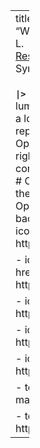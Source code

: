 ---
title: "&nbsp;&nbsp;Freddy Villabona C."
subtitle: "Working as a data scientist at h.security S. L.<br>[Resume](https://docs.google.com/document/d/1tK3Pr6gwD0YipuBWaxsrwVTeCnOuY7V82V6s0LOSIXk/edit?usp=sharing) | [ProgramandoenR](https://freddyvillabona.github.io/fv/programandoenr.html) | R Views<br>Syndicated on [R-Bloggers]() & R Weekly<br><br>**`|> May all dreams come true! :)`**"
format:
  lumo-html: 
    logo: "a.jpg"                                         # Optional. Path to a logo displayed above the title
 #   github-repo: "https://github.com/holtzy/lumo"        # Optional. Adds a github corner at the top right
    primary-color: "#2a45b0"
    self-contained: true
    is-particlejs-enabled: true                           # Optional: display interactive particles in the document header
 #  bg-image: ""                                          # Optional: link to an image for the header background
about:
    template: jolla
    links:
    - icon: instagram
      text: freddvillabona
      href: https://instagram.com/freddvillabona
      
    - icon: instagram
      text: programandoenr
      href: https://instagram.com/programandoenr
      
    - icon: twitter
      href: https://twitter.com/freddvillabona
      
    - icon: facebook
      href: https://facebook.com/programandoenr
      
    - icon: telegram
      href: https://t.me/programandoinr
      
    - text: Email
      href: mailto:freddyvillabonac@gmail.com
      
    - text: LinkedIn
      href: https://www.linkedin.com/in/freddvillabona/
      

---